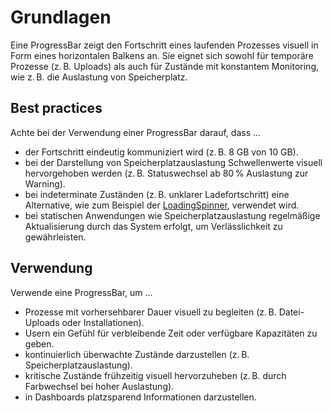 # Grundlagen

Eine ProgressBar zeigt den Fortschritt eines laufenden Prozesses visuell in Form
eines horizontalen Balkens an. Sie eignet sich sowohl für temporäre Prozesse
(z. B. Uploads) als auch für Zustände mit konstantem Monitoring, wie z. B. die
Auslastung von Speicherplatz.

## Best practices

Achte bei der Verwendung einer ProgressBar darauf, dass ...

- der Fortschritt eindeutig kommuniziert wird (z. B. 8 GB von 10 GB).
- bei der Darstellung von Speicherplatzauslastung Schwellenwerte visuell
  hervorgehoben werden (z. B. Statuswechsel ab 80 % Auslastung zur Warning).
- bei indeterminate Zuständen (z. B. unklarer Ladefortschritt) eine Alternative,
  wie zum Beispiel der
  [LoadingSpinner](/03-components/status/loading-spinner/overview), verwendet
  wird.
- bei statischen Anwendungen wie Speicherplatzauslastung regelmäßige
  Aktualisierung durch das System erfolgt, um Verlässlichkeit zu gewährleisten.

## Verwendung

Verwende eine ProgressBar, um ...

- Prozesse mit vorhersehbarer Dauer visuell zu begleiten (z. B. Datei-Uploads
  oder Installationen).
- Usern ein Gefühl für verbleibende Zeit oder verfügbare Kapazitäten zu geben.
- kontinuierlich überwachte Zustände darzustellen (z. B.
  Speicherplatzauslastung).
- kritische Zustände frühzeitig visuell hervorzuheben (z. B. durch Farbwechsel
  bei hoher Auslastung).
- in Dashboards platzsparend Informationen darzustellen.
